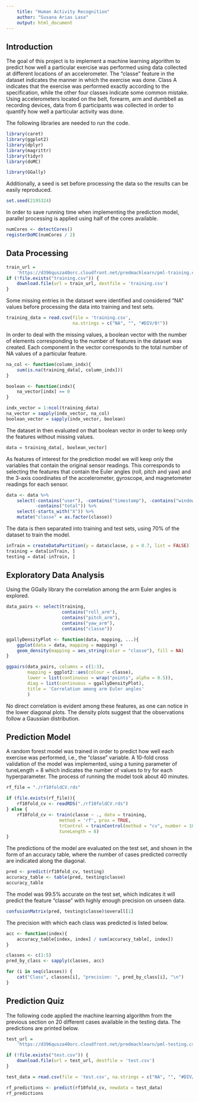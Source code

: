 ```yaml
---
    title: "Human Activity Recognition"
    author: "Susana Arias Laso"
    output: html_document
---
```


## Introduction

The goal of this project is to implement a machine learning algorithm to
predict how well a particular exercise was performed using data collected
at different locations of an accelerometer. The "classe" feature in the
dataset indicates the manner in which the exercise was done. Class A indicates
that the exercise was performed exactly according to the specification, while
the other four classes indicate some common mistake. Using accelerometers 
located on the belt, forearm, arm and dumbbell as recording devices, data from 
6 participants was collected in order to quantify how well a particular 
activity was done.

The following libraries are needed to run the code. 
```r
library(caret)
library(ggplot2)
library(dplyr)
library(magrittr)
library(tidyr)
library(doMC)

library(GGally)
```

Additionally, a seed is set before processing the data so the results can be 
easily reproduced.
```r
set.seed(2195324)
```

In order to save running time when implementing the prediction model, parallel 
processing is applied using half of the cores available.
```r
numCores <- detectCores()
registerDoMC(numCores / 2)
```

## Data Processing

```r
train_url = 
    'https://d396qusza40orc.cloudfront.net/predmachlearn/pml-training.csv'
if (!file.exists("training.csv")) {
    download.file(url = train_url, destfile = 'training.csv')
}
```

Some missing entries in the dataset were identified and considered "NA" values
before processing the data into training and test sets.

```r
training_data = read.csv(file = 'training.csv', 
                         na.strings = c("NA", "", "#DIV/0!"))
```

In order to deal with the missing values, a boolean vector with the number of 
elements corresponding to the number of features in the dataset was created. 
Each component in the vector corresponds to the total number of NA values of a
particular feature.

```r
na_col <- function(column_indx){
    sum(is.na(training_data[, column_indx]))
}

boolean <- function(indx){
    na_vector[indx] == 0
}
```

```r
indx_vector = 1:ncol(training_data)
na_vector = sapply(indx_vector, na_col)
boolean_vector = sapply(indx_vector, boolean)
```

The dataset in then evaluated on that boolean vector in order to keep only the
features without missing values.
```r
data = training_data[, boolean_vector]
```

As features of interest for the prediction model we will keep only the 
variables that contain the original sensor readings. This corresponds to 
selecting the features that contain the Euler angles (roll, pitch and yaw)
and the 3-axis coordinates of the accelerometer, gyroscope, and magnetometer
readings for each sensor. 

```r
data <- data %>%
    select(-contains("user"), -contains("timestamp"), -contains("window"), 
           -contains("total")) %>%
    select(-starts_with("X")) %>%
    mutate("classe" = as.factor(classe))
```

The data is then separated into training and test sets, using 70% of the
dataset to train the model.
```r
inTrain = createDataPartition(y = data$classe, p = 0.7, list = FALSE)
training = data[inTrain, ]
testing = data[-inTrain, ]
```

## Exploratory Data Analysis
Using the GGally library the correlation among the arm Euler angles is 
explored. 
```r
data_pairs <- select(training,
                     contains("roll_arm"), 
                     contains("pitch_arm"), 
                     contains("yaw_arm"), 
                     contains("classe"))
```

```r
ggallyDensityPlot <- function(data, mapping, ...){
    ggplot(data = data, mapping = mapping) + 
    geom_density(mapping = aes_string(color = "classe"), fill = NA)
}

ggpairs(data_pairs, columns = c(1:3), 
        mapping = ggplot2::aes(colour = classe),
        lower = list(continuous = wrap("points", alpha = 0.5)),
        diag = list(continuous = ggallyDensityPlot),
        title = 'Correlation among arm Euler angles' 
        )
```

No direct correlation is evident among these features, as one can notice in the
lower diagonal plots. The density plots suggest that the observations follow
a Gaussian distribution.

## Prediction Model

A random forest model was trained in order to predict how well each exercise
was performed, i.e., the "classe" variable. A 10-fold cross validation of the 
model was implemented, using a tuning parameter of tuneLength = 8 which 
indicates the number of values to try for each hyperparameter. The process of 
running the model took about 40 minutes.

```r
rf_file = "./rf10foldCV.rds"

if (file.exists(rf_file)){
    rf10fold_cv <- readRDS("./rf10foldCV.rds")
} else {
    rf10fold_cv <- train(classe ~ ., data = training, 
                    method = 'rf', prox = TRUE, 
                    trControl = trainControl(method = "cv", number = 10), 
                    tuneLength = 8)
}
```

The predictions of the model are evaluated on the test set, and shown in the
form of an accuracy table, where the number of cases predicted correctly are
indicated along the diagonal.

```r
pred <- predict(rf10fold_cv, testing)
accuracy_table <- table(pred, testing$classe)
accuracy_table
```

The model was 99.5% accurate on the test set, which indicates it will predict
the feature "classe" with highly enough precision on unseen data.
```r
confusionMatrix(pred, testing$classe)$overall[1]
```

The precision with which each class was predicted is listed below.
```r
acc <- function(index){
    accuracy_table[index, index] / sum(accuracy_table[, index])
}

classes <- c(1:5)
pred_by_class <- sapply(classes, acc)

for (i in seq(classes)) {
    cat("Class", classes[i], "precision: ", pred_by_class[i], "\n")
}
```

## Prediction Quiz

The following code applied the machine learning algorithm from the previous
section on 20 different cases available in the testing data. The predictions
are printed below.

```r
test_url = 
    'https://d396qusza40orc.cloudfront.net/predmachlearn/pml-testing.csv'

if (!file.exists("test.csv")) {
    download.file(url = test_url, destfile = 'test.csv')
}

test_data = read.csv(file = 'test.csv', na.strings = c("NA", "", "#DIV/0!"))
```

```r
rf_predictions <- predict(rf10fold_cv, newdata = test_data)
rf_predictions
```






















































